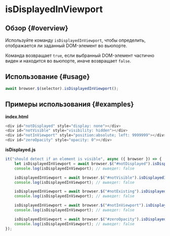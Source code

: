 # isDisplayedInViewport

## Обзор {#overview}

Используйте команду `isDisplayedInViewport`, чтобы определить, отображается ли заданный DOM-элемент во вьюпорте.

Команда возвращает `true`, если выбранный DOM-элемент частично виден и находится во вьюпорте, иначе возвращает `false`.

## Использование {#usage}

```javascript
await browser.$(selector).isDisplayedInViewport();
```

## Примеры использования {#examples}

**index.html**

```javascript
<div id="notDisplayed" style="display: none"></div>
<div id="notVisible" style="visibility: hidden"></div>
<div id="notInViewport" style="position:absolute; left: 9999999"></div>
<div id="zeroOpacity" style="opacity: 0"></div>
```

**isDisplayed.js**

```javascript
it("should detect if an element is visible", async ({ browser }) => {
    let isDisplayedInViewport = await browser.$("#notDisplayed").isDisplayedInViewport();
    console.log(isDisplayedInViewport); // выведет: false

    isDisplayedInViewport = await browser.$("#notVisible").isDisplayedInViewport();
    console.log(isDisplayedInViewport); // выведет: false

    isDisplayedInViewport = await browser.$("#notExisting").isDisplayedInViewport();
    console.log(isDisplayedInViewport); // выведет: false

    isDisplayedInViewport = await browser.$("#notInViewport").isDisplayedInViewport();
    console.log(isDisplayedInViewport); // выведет: false

    isDisplayedInViewport = await browser.$("#zeroOpacity").isDisplayedInViewport();
    console.log(isDisplayedInViewport); // выведет: false
});
```
